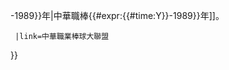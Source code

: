 {{Portal:棒球/各國棒球/layout 
  |image=
  |size=
  |caption=
  |text='''[[中華職業棒球大聯盟|中華職棒]]'''，全名為'''中華職業棒球大聯盟'''，英文名稱為'''Chinese Professional Baseball League'''。成立於[[1990年|1990年]]，創辦人為[[兄弟大飯店|兄弟大飯店]]董事長[[洪騰勝|洪騰勝]]。中華職棒為[[台灣|台灣]]成立最早的[[職業棒球|職業棒球]]聯盟，也是台灣目前唯一的[[職業棒球|職業棒球]]聯盟。創始球隊為[[味全龍|味全龍]]、[[三商虎|三商虎]]、[[兄弟象|兄弟象]]和[[統一獅|統一獅]]，目前共有6隊（[[中信兄弟|中信兄弟]]、[[統一7-ELEVEn獅|統一7-ELEVEn獅]]、[[富邦悍將|富邦悍將]]、[[樂天桃猿|樂天桃猿]]、[[味全龍|味全龍]]和[[台鋼雄鷹|台鋼雄鷹]]），而目前的賽季則為[[中華職棒{{#expr:{{#time:Y}}-1989}}年|中華職棒{{#expr:{{#time:Y}}-1989}}年]]。
  |link=中華職業棒球大聯盟
}}